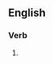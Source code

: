 ==English==

===Verb===
{{head|en|present participle}}

# {{present participle of|emulsify|lang=en|nocat=1}}